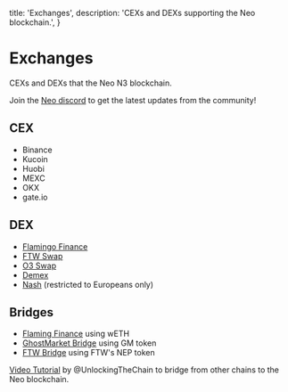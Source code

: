   title: 'Exchanges',
  description: 'CEXs and DEXs supporting the Neo blockchain.',
}

# Exchanges

CEXs and DEXs that the Neo N3 blockchain.

Join the [Neo discord](https://discord.com/invite/rvZFQ5382k) to get the latest updates from the community!

## CEX

- Binance
- Kucoin
- Huobi
- MEXC
- OKX
- gate.io

## DEX

- [Flamingo Finance](https://flamingo.finance)
- [FTW Swap](https://www.forthewin.network/#/swap)
- [O3 Swap](https://o3swap.com)
- [Demex](https://dem.exchange)
- [Nash](https://nash.io/en/) (restricted to Europeans only)

## Bridges

- [Flaming Finance](https://flamingo.finance) using wETH
- [GhostMarket Bridge](https://bridge.ghostmarket.io) using GM token
- [FTW Bridge](https://www.forthewin.network/#/bridge) using FTW's NEP token

[Video Tutorial](https://www.youtube.com/watch?v=bQLk68nwmQc) by @UnlockingTheChain to bridge from other chains to the Neo blockchain.
